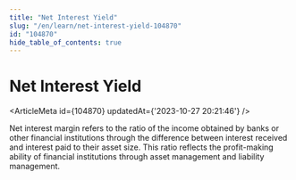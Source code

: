 ```yaml
---
title: "Net Interest Yield"
slug: "/en/learn/net-interest-yield-104870"
id: "104870"
hide_table_of_contents: true
---
```



# Net Interest Yield

<ArticleMeta id={104870} updatedAt={'2023-10-27 20:21:46'} />
<div className='border-solid border-b border-t-0 my-4 border-[var(--ifm-color-gray-300)]' />

Net interest margin refers to the ratio of the income obtained by banks or other financial institutions through the difference between interest received and interest paid to their asset size. This ratio reflects the profit-making ability of financial institutions through asset management and liability management.
